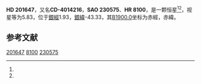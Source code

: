 {{Starbox begin
| name = HD 201647
}}
{{Starbox observe
| epoch = [[J2000.0|J2000.0]]
| constell = {{星座名待查}}<ref name=SIMBAD>{{cite web
 | url=http://simbad.u-strasbg.fr/simbad/sim-id?Ident=HR+8100
 | title=Pulsating variable Star
 | publisher=Centre de Données astronomiques de Strasbourg
 | work=SIMBAD
 | accessdate=2012-07-13
 | archive-date=2016-03-18
 | archive-url=https://web.archive.org/web/20160318205708/http://simbad.u-strasbg.fr/simbad/sim-id?Ident=HR+8100
 | dead-url=no
 }}</ref><ref name=DATA>{{cite web
 | url=http://vizier.u-strasbg.fr/viz-bin/VizieR-5?-out.add=.&-source=5050&-corr=PK=HR&-out.max=9999&HR=8100
 | title=VizieR Detailed Page
 | accessdate=2012-07-13
 | archive-date=2016-03-04
 | archive-url=https://web.archive.org/web/20160304231938/http://vizier.u-strasbg.fr/viz-bin/VizieR-5?-out.add=.&-source=5050&-corr=PK=HR&-out.max=9999&HR=8100
 | dead-url=no
 }}</ref>
| 星官 = 
| ra = {{RA|21|12|13.6}}<ref name=SIMBAD /><ref name=DATA />
| dec = {{DEC|-40|16|10}}<ref name=SIMBAD /><ref name=DATA />
| appmag_v = 5.83<ref name=SIMBAD /><ref name=DATA />
}}
{{Starbox character
| class = F5IV<ref name=SIMBAD /><ref name=DATA />
| b-v = 0.45<ref name=SIMBAD /><ref name=DATA />
| u-b = 0.01<ref name=SIMBAD /><ref name=DATA />
| r-i = <ref name=SIMBAD /><ref name=DATA />
| variable = 
}}
{{Starbox astrometry
| radial_v = 0.01
| prop_mo_ra = 11
| parallax = 0.042
| p_error = 
}}
{{Starbox catalog
| names =CD-4014216，[[SAO星表|SAO]] 230575，[[HD星表|HD]] 201647，[[HR星表|HR]] 8100}}
{{Starbox reference |Simbad=HR+8100}}
{{Starbox end}}

'''HD 201647'''，又名'''CD-4014216'''，'''SAO 230575'''、'''HR 8100'''，是一颗恒星<ref name=SIMBAD /><ref name=DATA />，视星等为5.83，位于[[銀道座標系|銀經]]1.93，[[銀道座標系|銀緯]]-43.33，其[[B1900.0|B1900.0]]坐标为赤經{{RA|21|5|48.4}}，赤緯{{DEC|-40|-43.33|20}}。

== 参考文献 ==
{{reflist}}

{{star-stub}}

[[Category:HD和HDE天體|201647]]
[[Category:HR天體|8100]]
[[Category:SAO天體|230575]]
